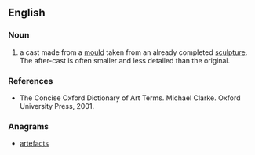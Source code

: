 ==English==

===Noun===
{{en-noun|head=[[after]]-[[cast]]}}

# {{context|sculpture|lang=en}} a cast made from a [[mould]] taken from an already completed [[sculpture]]. The after-cast is often smaller and less detailed than the original.

===References===
* The Concise Oxford Dictionary of Art Terms. Michael Clarke. Oxford University Press, 2001.

===Anagrams===
* [[artefacts#English|artefacts]]